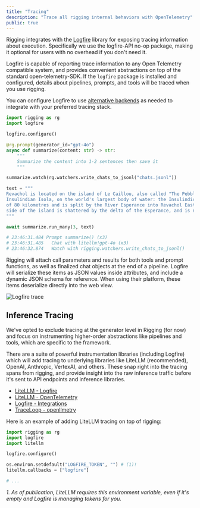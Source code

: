 ```yaml
---
title: "Tracing"
description: "Trace all rigging internal behaviors with OpenTelemetry"
public: true
---
```


Rigging integrates with the [Logfire](https://logfire.pydantic.dev/docs/) library for exposing tracing information about execution. Specifically we use the logfire-API no-op package, making it optional for users with no overhead if you don't need it.

Logfire is capable of reporting trace information to any Open Telemetry compatible system, and provides convenient abstractions on top of the standard open-telemetry-SDK. If the `logfire` package is installed and configured, details about pipelines, prompts, and tools will be traced when you use rigging.

You can configure Logfire to use [alternative backends](https://logfire.pydantic.dev/docs/how-to-guides/alternative-backends/) as needed to integrate with your preferred tracing stack.

```python
import rigging as rg
import logfire

logfire.configure()

@rg.prompt(generator_id="gpt-4o")
async def summarize(content: str) -> str:
    """
    Summarize the content into 1-2 sentences then save it
    """

summarize.watch(rg.watchers.write_chats_to_jsonl("chats.jsonl"))

text = """
Revachol is located on the island of Le Caillou, also called "The Pebble" on the northeast side of the
Insulindian Isola, on the world's largest body of water: the Insulindic. The city itself has a radius
of 80 kilometres and is split by the River Esperance into Revachol East and Revachol West. The north
side of the island is shattered by the delta of the Esperance, and is named La Delta.
"""

await summarize.run_many(3, text)

# 23:46:31.484 Prompt summarize() (x3)
# 23:46:31.485   Chat with litellm!gpt-4o (x3)
# 23:46:32.874   Watch with rigging.watchers.write_chats_to_jsonl()
```

<Note>
Rigging will attach call parameters and results for both tools and prompt functions, as well as finalized chat objects at the end of a pipeline. Logfire will serialize these items as JSON values inside attributes, and include a dynamic JSON schema for reference. When using their platform, these items deserialize directly into the web view.
</Note>

![Logfire trace](../assets/tracing_logfire.png)

## Inference Tracing

We've opted to exclude tracing at the generator level in Rigging (for now) and focus on instrumenting higher-order abstractions like pipelines and tools, which are specific to the framework.

There are a suite of powerful instrumentation libraries (including Logfire) which will add tracing to underlying libraries like LiteLLM (recommended), OpenAI, Anthropic, VertexAI, and others. These snap right into the tracing spans from rigging, and provide insight into the raw inference traffic before it's sent to API endpoints and inference libraries.

- [LiteLLM - Logfire](https://docs.litellm.ai/docs/observability/logfire_integration)
- [LiteLLM - OpenTelemetry](https://docs.litellm.ai/docs/observability/opentelemetry_integration)
- [Logfire - Integrations](https://logfire.pydantic.dev/docs/integrations/)
- [TraceLoop - openllmetry](https://github.com/traceloop/openllmetry)

Here is an example of adding LiteLLM tracing on top of rigging:

```python
import rigging as rg
import logfire
import litellm

logfire.configure()

os.environ.setdefault("LOGFIRE_TOKEN", "") # (1)!
litellm.callbacks = ["logfire"]

# ...
```

*1. As of publication, LiteLLM requires this environment variable, even if it's empty and Logfire is managing tokens for you.*
